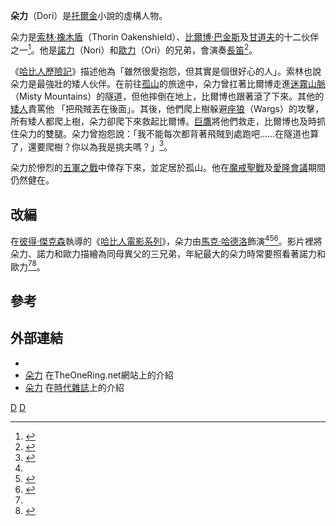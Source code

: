 {{NoteTA
|G1=魔戒
}}
{{Tolkienchar|
|image_character=
|image_caption=
|character_name=朵力
|character_alias=
|character_title=
|character_race=[[矮人_(中土大陸)|矮人]]
|character_gender=男
|character_culture=
|character_birth=
|character_death=
|character_weapon=
|character_actor=[[馬克·哈德洛|馬克·哈德洛]]
|Book(s)=《[[哈比人歷險記|哈比人歷險記]]》
}}
'''朵力'''（Dori）是[[托爾金|托爾金]]小說的虛構人物。

朵力是[[索林·橡木盾|索林·橡木盾]]（Thorin Oakenshield）、[[比爾博·巴金斯|比爾博·巴金斯]]及[[甘道夫|甘道夫]]的十二伙伴之一<ref>{{Cite news|url=http://entertainment.time.com/2012/12/13/times-guide-to-the-hobbits-13-dwarves/slide/dori/|title=Dori|date=2012-12-12|work=Time|accessdate=2018-04-13|archive-date=2020-01-28|archive-url=https://web.archive.org/web/20200128114352/https://entertainment.time.com/2012/12/13/times-guide-to-the-hobbits-13-dwarves/slide/dori/|dead-url=no}}</ref>。他是[[諾力|諾力]]（Nori）和[[歐力|歐力]]（Ori）的兄弟，會演奏[[長笛|長笛]]<ref>{{Cite web|url=http://middleearthnews.com/2014/02/01/the-12-days-of-dori-the-full-mark-hadlow-interview/|title=The 12 Days of Dori – The Full Mark Hadlow Interview|accessdate=2018-04-13|date=2014-02-01|publisher=Middle-earth News|archive-date=2020-11-16|archive-url=https://web.archive.org/web/20201116205428/http://middleearthnews.com/2014/02/01/the-12-days-of-dori-the-full-mark-hadlow-interview/|dead-url=no}}</ref>。

《[[哈比人歷險記|哈比人歷險記]]》描述他為「雖然很愛抱怨，但其實是個很好心的人」。索林也說朵力是最強壯的矮人伙伴。在前往[[孤山_(托爾金小說)|孤山]]的旅途中，朵力曾扛著比爾博走進[[迷霧山脈|迷霧山脈]]（Misty Mountains）的隧道，但他摔倒在地上，比爾博也跟著滾了下來。其他的[[矮人_(中土大陸)|矮人]]責罵他 「把飛賊丟在後面」。其後，他們爬上樹躲避[[座狼|座狼]]（Wargs）的攻擊，所有矮人都爬上樹，朵力卻爬下來救起比爾博。[[巨鷹|巨鷹]]將他們救走，比爾博也及時抓住朵力的雙腿。朵力曾抱怨說：「我不能每次都背著飛賊到處跑吧...…在隧道也算了，還要爬樹？你以為我是挑夫嗎？」<ref name=":0">{{Cite news|url=http://www.theonering.net/torwp/the-hobbit/characters/dori/|title=Dori|date=2010-11-08|newspaper=TheOneRing.net|accessdate=2018-04-13|language=en-US|archive-date=2021-01-26|archive-url=https://web.archive.org/web/20210126024757/http://www.theonering.net/torwp/the-hobbit/characters/dori/|dead-url=no}}</ref>。

朵力於慘烈的[[五軍之戰|五軍之戰]]中倖存下來，並定居於孤山。他在[[魔戒聖戰|魔戒聖戰]]及[[愛隆會議|愛隆會議]]期間仍然健在。

==改編==
在[[彼得·傑克森|彼得·傑克森]]執導的《[[哈比人電影系列|哈比人電影系列]]》，朵力由[[馬克·哈德洛|馬克·哈德洛]]飾演<ref name=":0" /><ref>{{Cite web|url=http://www.imdb.com/character/ch0109143/|title=Dori (Character)|accessdate=2018-04-13|publisher=IMDB|archiveurl=https://web.archive.org/web/20170108161645/http://www.imdb.com/character/ch0109143/|archivedate=2017年1月8日|deadurl=yes|df=}}</ref><ref>{{Cite web|url=http://middleearthnews.com/2011/07/20/nori-ori-and-dori-a-character-synopsis/|title=Nori, Ori, and Dori: A Character Synopsis|accessdate=2018-04-13|date=2011-07-20|publisher=Middle-earth News|archive-date=2020-11-15|archive-url=https://web.archive.org/web/20201115222552/http://middleearthnews.com/2011/07/20/nori-ori-and-dori-a-character-synopsis/|dead-url=no}}</ref>。影片裡將朵力、諾力和歐力描繪為同母異父的三兄弟，年紀最大的朵力時常要照看著諾力和歐力<ref name=":0" /><ref>{{Cite news|url=http://www.empireonline.com/interviews/interview.asp?IID=1598|title=The Hobbit Interviews: Mark Hadlow On Dori|work=Empire Online|accessdate=2018-09-22|archiveurl=https://web.archive.org/web/20130126051727/http://www.empireonline.com/interviews/interview.asp?IID=1598|archivedate=2013-01-26}}</ref>。

==參考==
<references />

==外部連結==
* {{Imdb character|0109143}}{{en}}
* [http://www.theonering.net/torwp/the-hobbit/characters/dori/ 朵力] {{Wayback|url=http://www.theonering.net/torwp/the-hobbit/characters/dori/ |date=20210126024757 }}在TheOneRing.net網站上的介紹{{en}}
* [http://entertainment.time.com/2012/12/13/times-guide-to-the-hobbits-13-dwarves/slide/dori/ 朵力] {{Wayback|url=http://entertainment.time.com/2012/12/13/times-guide-to-the-hobbits-13-dwarves/slide/dori/ |date=20200128114352 }}在[[時代雜誌|時代雜誌]]上的介紹{{en}}

{{dwarves}}
{{哈比人歷險記}}

[[Category:中土大陸的矮人|D]]
[[Category:哈比人歷險記角色|D]]